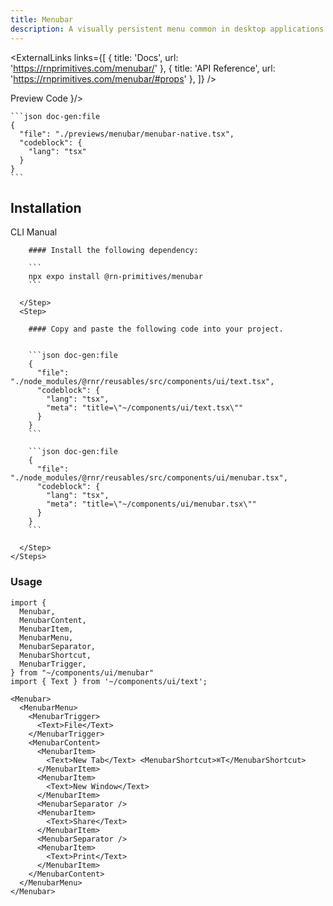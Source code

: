 ```yaml
---
title: Menubar
description: A visually persistent menu common in desktop applications that provides quick access to a consistent set of commands.
---
```



<ExternalLinks
  links={[
    { title: 'Docs', url: 'https://rnprimitives.com/menubar/' },
    { title: 'API Reference', url: 'https://rnprimitives.com/menubar/#props' },
  ]}
/>

<div className="h-5"/>

<SectionTabs defaultValue="preview">
  <SectionTabsList>
    <SectionTabsTrigger value="preview">Preview</SectionTabsTrigger>
    <SectionTabsTrigger value="code">Code</SectionTabsTrigger>
  </SectionTabsList>
  <SectionTabsContent value="preview">
    <PreviewCard copyContent={menubarPreview} webPreview={<MenubarPreview />}/>
  </SectionTabsContent>
  <SectionTabsContent value="code">

    ```json doc-gen:file
    {
      "file": "./previews/menubar/menubar-native.tsx",
      "codeblock": {
        "lang": "tsx"
      }
    }
    ```
  </SectionTabsContent>
</SectionTabs>


## Installation

<SectionTabs defaultValue="cli">
  <SectionTabsList>
    <SectionTabsTrigger id="cli" value="cli">CLI</SectionTabsTrigger>
    <SectionTabsTrigger id="manual" value="manual">Manual</SectionTabsTrigger>
  </SectionTabsList>
  <SectionTabsContent value="cli">
     <CommandTabs args={["add", "menubar"]}/>
  </SectionTabsContent>
  <SectionTabsContent value="manual">
    <Steps> 
      <Step>
 
        #### Install the following dependency:

        ```
        npx expo install @rn-primitives/menubar
        ```

      </Step>
      <Step>
 
        #### Copy and paste the following code into your project.


        ```json doc-gen:file
        {
          "file": "./node_modules/@rnr/reusables/src/components/ui/text.tsx",
          "codeblock": {
            "lang": "tsx",
            "meta": "title=\"~/components/ui/text.tsx\""
          }
        }
        ```

        ```json doc-gen:file
        {
          "file": "./node_modules/@rnr/reusables/src/components/ui/menubar.tsx",
          "codeblock": {
            "lang": "tsx",
            "meta": "title=\"~/components/ui/menubar.tsx\""
          }
        }
        ```
 
      </Step>
    </Steps>

  </SectionTabsContent>
</SectionTabs>

### Usage

<PortalInfoAlert />

```tsx
import {
  Menubar,
  MenubarContent,
  MenubarItem,
  MenubarMenu,
  MenubarSeparator,
  MenubarShortcut,
  MenubarTrigger,
} from "~/components/ui/menubar"
import { Text } from '~/components/ui/text';

```

```tsx
<Menubar>
  <MenubarMenu>
    <MenubarTrigger>
      <Text>File</Text>
    </MenubarTrigger>
    <MenubarContent>
      <MenubarItem>
        <Text>New Tab</Text> <MenubarShortcut>⌘T</MenubarShortcut>
      </MenubarItem>
      <MenubarItem>
        <Text>New Window</Text>
      </MenubarItem>
      <MenubarSeparator />
      <MenubarItem>
        <Text>Share</Text>
      </MenubarItem>
      <MenubarSeparator />
      <MenubarItem>
        <Text>Print</Text>
      </MenubarItem>
    </MenubarContent>
  </MenubarMenu>
</Menubar>
```